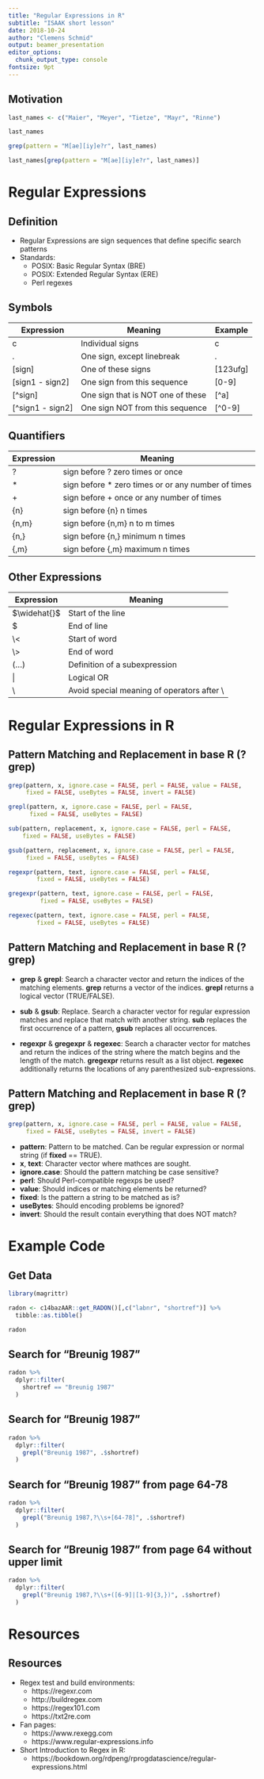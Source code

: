 ```yaml
---
title: "Regular Expressions in R"
subtitle: "ISAAK short lesson"
date: 2018-10-24
author: "Clemens Schmid"
output: beamer_presentation
editor_options: 
  chunk_output_type: console
fontsize: 9pt
---
```


## Motivation

```r
last_names <- c("Maier", "Meyer", "Tietze", "Mayr", "Rinne")
```

```r
last_names
```

```r
grep(pattern = "M[ae][iy]e?r", last_names)

last_names[grep(pattern = "M[ae][iy]e?r", last_names)]
```

# Regular Expressions

## Definition

- Regular Expressions are sign sequences that define specific search patterns
- Standards: 
  - POSIX: Basic Regular Syntax (BRE)
  - POSIX: Extended Regular Syntax (ERE) 
  - Perl regexes

## Symbols

|Expression|Meaning|Example|
|---|---|---|
|c|Individual signs|c|
|.|One sign, except linebreak|.|
|[sign]|One of these signs|[123ufg]|
|[sign1 - sign2]|One sign from this sequence|[0-9]|
|[^sign]|One sign that is NOT one of these|[^a]|
|[^sign1 - sign2]|One sign NOT from this sequence|[^0-9]|

## Quantifiers

|Expression|Meaning|
|---|---|
|?|sign before ? zero times or once|
|$\ast$|sign before $\ast$ zero times or or any number of times|
|+|sign before + once or any number of times|
|{n}|sign before {n} n times|
|{n,m}|sign before {n,m} n to m times|
|{n,}|sign before {n,} minimum n times|
|{,m}|sign before {,m} maximum n times|

## Other Expressions

|Expression|Meaning|
|---|---|
|$\widehat{}$|Start of the line|
|$|End of line|
|\\<|Start of word|
|\\>|End of word|
|(...)|Definition of a subexpression|
|\||Logical OR|
|\\|Avoid special meaning of operators after \\|

# Regular Expressions in R

## Pattern Matching and Replacement in base R (?grep)

```r
grep(pattern, x, ignore.case = FALSE, perl = FALSE, value = FALSE,
     fixed = FALSE, useBytes = FALSE, invert = FALSE)

grepl(pattern, x, ignore.case = FALSE, perl = FALSE,
      fixed = FALSE, useBytes = FALSE)

sub(pattern, replacement, x, ignore.case = FALSE, perl = FALSE,
    fixed = FALSE, useBytes = FALSE)

gsub(pattern, replacement, x, ignore.case = FALSE, perl = FALSE,
     fixed = FALSE, useBytes = FALSE)

regexpr(pattern, text, ignore.case = FALSE, perl = FALSE,
        fixed = FALSE, useBytes = FALSE)

gregexpr(pattern, text, ignore.case = FALSE, perl = FALSE,
         fixed = FALSE, useBytes = FALSE)

regexec(pattern, text, ignore.case = FALSE, perl = FALSE,
        fixed = FALSE, useBytes = FALSE)
```

## Pattern Matching and Replacement in base R (?grep)

- **grep** & **grepl**: Search a character vector and return the indices of the matching elements. **grep** returns a vector of the indices. **grepl** returns a logical vector (TRUE/FALSE).

- **sub** & **gsub**: Replace. Search a character vector for regular expression matches and replace that match with another string. **sub** replaces the first occurrence of a pattern, **gsub** replaces all occurrences.

- **regexpr** & **gregexpr** & **regexec**: Search a character vector for matches and return the indices of the string where the match begins and the length of the match. **gregexpr** returns result as a list object. **regexec** additionally returns the locations of any parenthesized sub-expressions. 

## Pattern Matching and Replacement in base R (?grep)

```r
grep(pattern, x, ignore.case = FALSE, perl = FALSE, value = FALSE,
     fixed = FALSE, useBytes = FALSE, invert = FALSE)
```

- **pattern**: Pattern to be matched. Can be regular expression or normal string (if **fixed** == TRUE).
- **x**, **text**: Character vector where mathces are sought.
- **ignore.case**: Should the pattern matching be case sensitive?
- **perl**: Should Perl-compatible regexps be used?
- **value**: Should indices or matching elements be returned?
- **fixed**: Is the pattern a string to be matched as is?
- **useBytes**: Should encoding problems be ignored?
- **invert**: Should the result contain everything that does NOT match?

# Example Code

## Get Data

```r
library(magrittr)

radon <- c14bazAAR::get_RADON()[,c("labnr", "shortref")] %>% 
  tibble::as.tibble()
```

```r
radon
```

## Search for "Breunig 1987"

```r
radon %>%
  dplyr::filter(
    shortref == "Breunig 1987"
  )
```

## Search for "Breunig 1987"

```r
radon %>%
  dplyr::filter(
    grepl("Breunig 1987", .$shortref)
  ) 
```

## Search for "Breunig 1987" from page 64-78 

```r
radon %>%
  dplyr::filter(
    grepl("Breunig 1987,?\\s+[64-78]", .$shortref)
  ) 
```

## Search for "Breunig 1987" from page 64 without upper limit

```r
radon %>%
  dplyr::filter(
    grepl("Breunig 1987,?\\s+([6-9]|[1-9]{3,})", .$shortref)
  ) 
```

# Resources

## Resources

- Regex test and build environments: 
  - https://regexr.com
  - http://buildregex.com
  - https://regex101.com
  - https://txt2re.com

- Fan pages: 
  - https://www.rexegg.com
  - https://www.regular-expressions.info

- Short Introduction to Regex in R:
  - https://bookdown.org/rdpeng/rprogdatascience/regular-expressions.html
